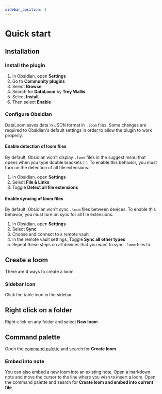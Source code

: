 ```yaml
---
sidebar_position: 1
---
```



# Quick start

## Installation

### Install the plugin

1. In Obsidian, open **Settings**
2. Go to **Community plugins**
3. Select **Browse**
4. Search for **DataLoom** by **Trey Wallis**
5. Select **Install**
6. Then select **Enable**

<VideoEmbed url="https://dataloom.b-cdn.net/plugin-installation.mov" />

### Configure Obsidian

DataLoom saves data in JSON format in `.loom` files. Some changes are required to Obsidian's default settings in order to allow the plugin to work properly.

#### Enable detection of loom files

By default, Obsidian won't display `.loom` files in the suggest menu that opens when you type double brackets `[[`. To enable this behavior, you must turn on the detection of all file extensions.

1. In Obsidian, open **Settings**
2. Select **File & Links**
3. Toggle **Detect all file extensions**

<VideoEmbed url="https://dataloom.b-cdn.net/enable-file-extensions.mov" />

#### Enable syncing of loom files

By default, Obsidian won't sync `.loom` files between devices. To enable this behavior, you must turn on sync for all file extensions.

1. In Obsidian, open **Settings**
2. Select **Sync**
3. Choose and connect to a remote vault
4. In the remote vault settings, Toggle **Sync all other types**
5. Repeat these steps on all devices that you want to sync `.loom` files to

<VideoEmbed url="https://dataloom.b-cdn.net/enable-sync.mov" />

## Create a loom

There are 4 ways to create a loom

### Sidebar icon

Click the table icon in the sidebar

<VideoEmbed url="https://dataloom.b-cdn.net/create-loom-sidebar.mov" />

## Right click on a folder

Right-click on any folder and select **New loom**

<VideoEmbed url="https://dataloom.b-cdn.net/create-loom-folder.mov" />

## Command palette

Open the [command palette](https://help.obsidian.md/Plugins/Command+palette) and search for **Create loom**

<VideoEmbed url="https://dataloom.b-cdn.net/create-loom-command-palette.mov" />

### Embed into note

You can also embed a new loom into an existing note. Open a markdown note and move
the cursor to the line where you wish to insert a loom. Open the command palette
and search for **Create loom and embed into current file**

<VideoEmbed url="https://dataloom.b-cdn.net/create-loom-command-palette-embed.mov" />

